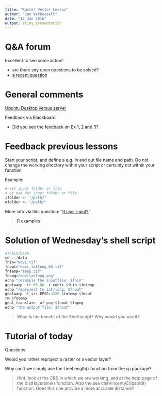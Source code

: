 ```yaml
---
title: "Raster Vector Lesson"
author: "Jan Verbesselt"
date: "12 Jan 2016"
output: slidy_presentation
---
```


# Q&A forum

Excellent to see some action!
  
  - are there any open questions to be solved?
  - [a recent question](http://www.geo-informatie.nl/courses/grs33806/question2answer/index.php?qa=60&qa_1=cannot-bind-2-lines-together)
    
# General comments

[Ubuntu Desktop versus server](http://www.ubuntu.com/download/)

Feedback via Blackboard
  
  - Did you see the feedback on Ex 1, 2 and 3?
        
# Feedback previous lessons

Start your script, and define a e.g. in and out file name and path.
Do not change the working directory within your script or certainly not within your function

Example:

```r
# set input folder or file
# or ask for input folder or file
ifolder <- "/path/"
ofolder <- "/path/"
```

More info via this question: "[R user input?](http://stackoverflow.com/questions/5974967/what-is-the-correct-way-to-ask-for-user-input-in-an-r-program)"

> [R examples](http://www.rexamples.com/4/Reading%20user%20input)

# Solution of Wednesday's shell script

```r
#!/bin/bash
cd ../data
fnin="ndvi.tif"
fnout="ndvi_latlong_60.tif"
fntemp="temp.tif"
fnpng="ndvilatlong.png"
echo "resample the inputfile: $fnin"
gdalwarp -tr 60 60 -r cubic $fnin $fntemp
echo "reproject to lat/long: $fnout"
gdalwarp -t_srs EPSG:4326 $fntemp $fnout
rm $fntemp
gdal_translate -of png $fnout $fnpng
echo "The output file: $fnout"
```

> What is the benefit of the Shell script? Why would you use it?

# Tutorial of today

Questions: 

Would you rather reproject a raster or a vector layer?
    
Why can't we simply use the LineLength() function from the sp package?
    
> Hint, look at the CRS in which we are working, and at the help page of the distHaversine() function. Also the see distVincentyEllipsoid() function. Does this one provide a more accurate distance?






